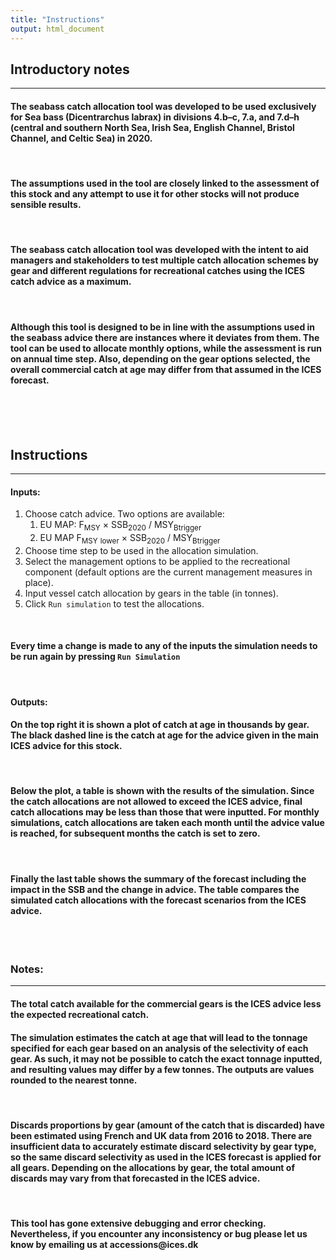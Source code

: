 ```yaml
---
title: "Instructions"
output: html_document
---
```



## Introductory notes  
***


#### The seabass catch allocation tool was developed to be used **exclusively** for Sea bass (Dicentrarchus labrax) in divisions 4.b–c, 7.a, and 7.d–h (central and southern North Sea, Irish Sea, English Channel, Bristol Channel, and Celtic Sea) in 2020.  

<br> 

#### The assumptions used in the tool are closely linked to the assessment of this stock and any attempt to use it for other stocks will not produce sensible results.  

<br> 

#### The seabass catch allocation tool was developed with the intent to aid managers and stakeholders to test multiple catch allocation schemes by gear and different regulations for recreational catches using the ICES catch advice as a maximum.  

<br> 

#### Although this tool is designed to be in line with the assumptions used in the seabass advice there are instances where it deviates from them. The tool can be used to allocate monthly options, while the assessment is run on annual time step. Also, depending on the gear options selected, the overall commercial catch at age may differ from that assumed in the ICES forecast.  

<br>  
<br>

## Instructions  
***

#### **Inputs:**  



 1. Choose catch advice. Two options are available:
    1. EU MAP: F<sub>MSY</sub> × SSB<sub>2020</sub> / MSY<sub>Btrigger</sub>
    1. EU MAP F<sub>MSY</sub> <sub>lower</sub> × SSB<sub>2020</sub> / MSY<sub>Btrigger</sub>
 2. Choose time step to be used in the allocation simulation.
 3. Select the management options to be applied to the recreational component (default options are the current management measures in place).
 4. Input vessel catch allocation by gears in the table (in tonnes).
 5. Click `Run simulation` to test the allocations.

<br> 

#### Every time a change is made to any of the inputs the simulation needs to be run again by pressing `Run Simulation`  

<br> 

#### **Outputs:** 


#### On the top right it is shown a plot of catch at age in thousands by gear. The black dashed line is the catch at age for the advice given in the main ICES advice for this stock.  

<br> 

#### Below the plot, a table is shown with the results of the simulation. Since the catch allocations are not allowed to exceed the ICES advice, final catch allocations may be less than those that were inputted. For monthly simulations, catch allocations are taken each month until the advice value is reached, for subsequent months the catch is set to zero.  

<br> 

#### Finally the last table shows the summary of the forecast including the impact in the SSB and the change in advice.  The table compares the simulated catch allocations with the forecast scenarios from the ICES advice.  

<br> 
<br> 

### **Notes:**  
*** 

#### The total catch available for the commercial gears is the ICES advice less the expected recreational catch.  


#### The simulation estimates the catch at age that will lead to the tonnage specified for each gear based on an analysis of the selectivity of each gear. As such, it may not be possible to catch the exact tonnage inputted, and resulting values may differ by a few tonnes. The outputs are values rounded to the nearest tonne. 

<br>

#### Discards proportions by gear (amount of the catch that is discarded) have been estimated using French and UK data from 2016 to 2018. There are insufficient data to accurately estimate discard selectivity by gear type, so the same discard selectivity as used in the ICES forecast is applied for all gears. Depending on the allocations by gear, the total amount of discards may vary from that forecasted in the ICES advice.  

<br> 

#### This tool has gone extensive debugging and error checking. Nevertheless, if you encounter any inconsistency or bug please let us know by emailing us at accessions@ices.dk
<br> 
<br> 
